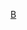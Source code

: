 {{asbox
|image=Flag of Bolivia.svg
|category=玻利维亚人物小作品
|subject=与玻利维亚人物相关的
|name=Template:Bolivia-bio-stub
}}<noinclude>[[Category:美洲人物小作品模板|B]]</noinclude>